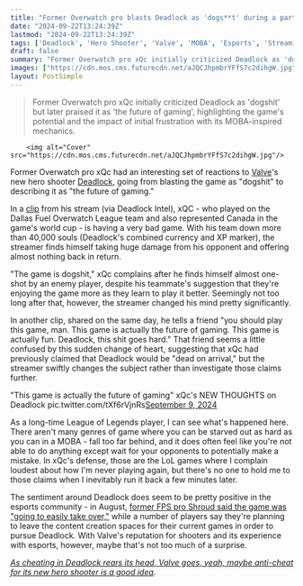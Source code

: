 ```yaml
---
title: "Former Overwatch pro blasts Deadlock as 'dogs**t' during a particularly bad game, only to have a huge change of heart later that day: 'The future of gaming'"
date: "2024-09-22T13:24:39Z"
lastmod: "2024-09-22T13:24:39Z"
tags: ['Deadlock', 'Hero Shooter', 'Valve', 'MOBA', 'Esports', 'Streaming', 'xQc', 'Shroud', 'League of Legends', 'Overwatch']
draft: false
summary: "Former Overwatch pro xQc initially criticized Deadlock as 'dogshit' but later praised it as 'the future of gaming', highlighting the game's potential and the impact of initial frustration with its MOBA-inspired mechanics."
images: ["https://cdn.mos.cms.futurecdn.net/aJQCJhpmbrYFfS7c2dihgW.jpg"]
layout: PostSimple
---
```

> Former Overwatch pro xQc initially criticized Deadlock as 'dogshit' but later praised it as 'the future of gaming', highlighting the game's potential and the impact of initial frustration with its MOBA-inspired mechanics.


        <img alt="Cover" src="https://cdn.mos.cms.futurecdn.net/aJQCJhpmbrYFfS7c2dihgW.jpg"/>
        
Former Overwatch pro xQc had an interesting set of reactions to [Valve](https://www.gamesradar.com/tag/valve/)'s new hero shooter [Deadlock](https://www.gamesradar.com/games/moba/valve-finally-lifts-the-lid-on-the-overwatch-meets-dota-hero-shooter-everyone-already-knew-it-was-making/), going from blasting the game as "dogshit" to describing it as "the future of gaming."

In a [clip](https://x.com/IntelDeadlock/status/1833138988284031077) from his stream (via Deadlock Intel), xQC - who played on the Dallas Fuel Overwatch League team and also represented Canada in the game's world cup - is having a very bad game. With his team down more than 40,000 souls (Deadlock's combined currency and XP marker), the streamer finds himself taking huge damage from his opponent and offering almost nothing back in return.

"The game is dogshit," xQc complains after he finds himself almost one-shot by an enemy player, despite his teammate's suggestion that they're enjoying the game more as they learn to play it better. Seemingly not too long after that, however, the streamer changed his mind pretty significantly.

In another clip, shared on the same day, he tells a friend "you should play this game, man. This game is actually the future of gaming. This game is actually fun. Deadlock, this shit goes hard." That friend seems a little confused by this sudden change of heart, suggesting that xQc had previously claimed that Deadlock would be "dead on arrival," but the streamer swiftly changes the subject rather than investigate those claims further.

"This game is actually the future of gaming" xQc's NEW THOUGHTS on Deadlock pic.twitter.com/tXf6rVjnRs[September 9, 2024](https://twitter.com/IntelDeadlock/status/1833143237210439989)

As a long-time League of Legends player, I can see what's happened here. There aren't many genres of game where you can be starved out as hard as you can in a MOBA - fall too far behind, and it does often feel like you're not able to do anything except wait for your opponents to potentially make a mistake. In xQc's defense, those are the LoL games where I complain loudest about how I'm never playing again, but there's no one to hold me to those claims when I inevitably run it back a few minutes later.

The sentiment around Deadlock does seem to be pretty positive in the esports community - in August, [former FPS pro Shroud said the game was "going to easily take over,"](https://www.gamesradar.com/games/third-person-shooter/deadlock-is-going-to-easily-take-over-says-streamer-shroud-adding-that-its-the-best-third-person-shooter-ive-ever-played/) while a number of players say they're planning to leave the content creation spaces for their current games in order to pursue Deadlock. With Valve's reputation for shooters and its experience with esports, however, maybe that's not too much of a surprise.

[<em>As cheating in Deadlock rears its head, Valve goes, yeah, maybe anti-cheat for its new hero shooter is a good idea</em>](https://www.gamesradar.com/games/third-person-shooter/as-cheating-in-deadlock-rears-its-head-valve-goes-yeah-maybe-anti-cheat-for-its-new-hero-shooter-is-a-good-idea/)*.*
        